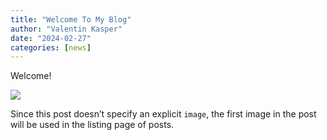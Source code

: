 ```yaml
---
title: "Welcome To My Blog"
author: "Valentin Kasper"
date: "2024-02-27"
categories: [news]
---
```


Welcome!

![](thumbnail.jpg)

Since this post doesn't specify an explicit `image`, the first image in the post will be used in the listing page of posts.
